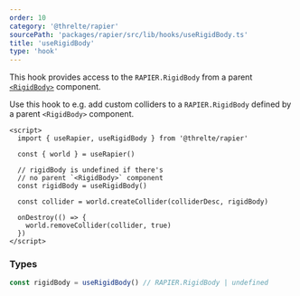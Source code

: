 ```yaml
---
order: 10
category: '@threlte/rapier'
sourcePath: 'packages/rapier/src/lib/hooks/useRigidBody.ts'
title: 'useRigidBody'
type: 'hook'
---
```


This hook provides access to the `RAPIER.RigidBody` from a parent [`<RigidBody>`](/docs/reference/rapier/rigid-body) component.

Use this hook to e.g. add custom colliders to a `RAPIER.RigidBody` defined by a parent `<RigidBody>` component.

```svelte
<script>
  import { useRapier, useRigidBody } from '@threlte/rapier'

  const { world } = useRapier()

  // rigidBody is undefined if there's
  // no parent `<RigidBody>` component
  const rigidBody = useRigidBody()

  const collider = world.createCollider(colliderDesc, rigidBody)

  onDestroy(() => {
    world.removeCollider(collider, true)
  })
</script>
```

### Types

```ts
const rigidBody = useRigidBody() // RAPIER.RigidBody | undefined
```
